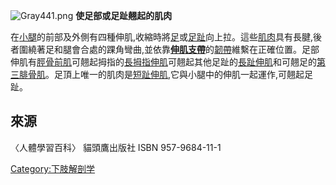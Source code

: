 [[File:Gray441.png|thumb]]
'''使足部或足趾翹起的肌肉'''


在[[小腿|小腿]]的前部及外側有四種伸肌,收縮時將[[足|足]]或[[足趾|足趾]]向上拉。這些[[肌肉|肌肉]]具有長腱,後者圍繞著足和腿會合處的踝角彎曲,並依靠'''[[伸肌支帶|伸肌支帶]]'''的[[韌帶|韌帶]]維繫在正確位置。足部伸肌有[[脛骨前肌|脛骨前肌]]可翹起拇指的[[長拇指伸肌|長拇指伸肌]]可翹起其他足趾的[[長趾伸肌|長趾伸肌]]和可翹足的[[第三腓骨肌|第三腓骨肌]]。足頂上唯一的肌肉是[[短趾伸肌|短趾伸肌]],它與小腿中的伸肌一起運作,可翹起足趾。

==來源==
〈人體學習百科〉 貓頭鷹出版社
ISBN 957-9684-11-1
{{Muscle-stub}}
{{muscle}}
[[Category:下肢解剖学|Category:下肢解剖学]]